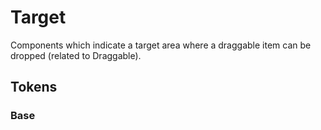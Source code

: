 
<Meta title="Theme/Characteristics/Target" />

# Target

Components which indicate a target area where a draggable item can be dropped (related to Draggable).

## Tokens

### Base

<Canvas>
  <Story name="Base">
    <DocGrid>
      <ColorBlock colorVar="--salt-target-background-hover" />
      <ColorBlock colorVar="--salt-target-borderColor-hover" />
      <LineBlock
        token="--salt-target-borderStyle"
        lineStyle="--salt-target-borderStyle"
      />
      <LineBlock
        token="--salt-target-borderStyle-hover"
        lineStyle="--salt-target-borderStyle-hover"
      />
      <LineBlock
        token="--salt-target-borderStyle-disabled"
        lineStyle="--salt-target-borderStyle-disabled"
      />
      <CursorBlock cursor="--salt-target-cursor-disabled" />
    </DocGrid>
  </Story>
</Canvas>
